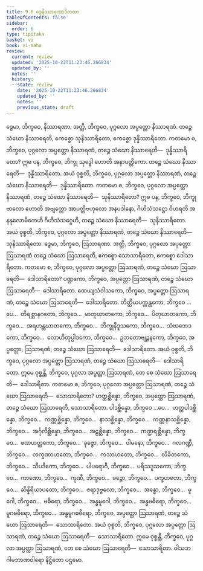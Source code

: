```yaml
---
title: 9.6 ဒွေနိဿာရဏာဒိကထာ
tableOfContents: false
sidebar:
  order: 6
type: tipitaka
basket: vi
book: vi-maha
review:
  current: review
  updated: '2025-10-22T11:23:46.266834'
  updated_by: ''
  notes: ''
  history:
  - state: review
    date: '2025-10-22T11:23:46.266834'
    updated_by: ''
    notes: ''
    previous_state: draft
---
```



<ReviewStatus review={frontmatter.review} showDetails={true} />

<HypothesisAnnotation frontmatter={frontmatter} />

<DynamicBreadcrumb />

<Division number="395" book="vi-maha" e="ch" v="3" p="443">

<Paragraph number="1809" book="vi-maha">
ဒွေမာ, ဘိက္ခဝေ, နိဿာရဏာ. အတ္ထိ, ဘိက္ခဝေ, ပုဂ္ဂလော အပ္ပတ္တော နိဿာရဏံ. တဉ္စေ သံဃော နိဿာရေတိ, ဧကစ္စော သုနိဿာရိတော, ဧကစ္စော ဒုန္နိဿာရိတော. ကတမော စ, ဘိက္ခဝေ, ပုဂ္ဂလော အပ္ပတ္တော နိဿာရဏံ, တဉ္စေ သံဃော နိဿာရေတိ—  ဒုန္နိဿာရိတော? ဣဓ ပန, ဘိက္ခဝေ, ဘိက္ခု သုဒ္ဓေါ ဟောတိ အနာပတ္တိကော. တဉ္စေ သံဃော နိဿာရေတိ—  ဒုန္နိဿာရိတော. အယံ ဝုစ္စတိ, ဘိက္ခဝေ, ပုဂ္ဂလော အပ္ပတ္တော နိဿာရဏံ, တဉ္စေ သံဃော နိဿာရေတိ—  ဒုန္နိဿာရိတော.
</Paragraph>

<Paragraph number="1810" book="vi-maha">
ကတမော စ, ဘိက္ခဝေ, ပုဂ္ဂလော အပ္ပတ္တော နိဿာရဏံ, တဉ္စေ သံဃော နိဿာရေတိ—  သုနိဿာရိတော? ဣဓ ပန, ဘိက္ခဝေ, ဘိက္ခု ဗာလော ဟောတိ အဗျတ္တော အာပတ္တိဗဟုလော အနပဒါနော, ဂိဟိသံသဋ္ဌော ဝိဟရတိ အနနုလောမိကေဟိ ဂိဟိသံသဂ္ဂေဟိ, တဉ္စေ သံဃော နိဿာရေတိ—  သုနိဿာရိတော. အယံ ဝုစ္စတိ, ဘိက္ခဝေ, ပုဂ္ဂလော အပ္ပတ္တော နိဿာရဏံ, တဉ္စေ သံဃော နိဿာရေတိ—  သုနိဿာရိတော.
</Paragraph>

</Division>
<Division number="396" book="vi-maha" e="ch" v="3" p="443">

<Paragraph number="1811" book="vi-maha">
ဒွေမာ, ဘိက္ခဝေ, ဩသာရဏာ. အတ္ထိ, ဘိက္ခဝေ, ပုဂ္ဂလော အပ္ပတ္တော ဩသာရဏံ တဉ္စေ သံဃော ဩသာရေတိ, ဧကစ္စော သောသာရိတော, ဧကစ္စော ဒေါသာရိတော. ကတမော စ, ဘိက္ခဝေ, ပုဂ္ဂလော အပ္ပတ္တော ဩသာရဏံ, တဉ္စေ သံဃော ဩသာရေတိ—  ဒေါသာရိတော? ပဏ္ဍကော, ဘိက္ခဝေ, အပ္ပတ္တော ဩသာရဏံ, တဉ္စေ သံဃော ဩသာရေတိ—  ဒေါသာရိတော. ထေယျသံဝါသကော, ဘိက္ခဝေ, အပ္ပတ္တော ဩသာရဏံ, တဉ္စေ သံဃော ဩသာရေတိ—  ဒေါသာရိတော. တိတ္ထိယပက္ကန္တကော, ဘိက္ခဝေ …ပေ…  တိရစ္ဆာနဂတော, ဘိက္ခဝေ…  မာတုဃာတကော, ဘိက္ခဝေ…  ပိတုဃာတကော, ဘိက္ခဝေ…  အရဟန္တဃာတကော, ဘိက္ခဝေ…  ဘိက္ခုနိဒူသကော, ဘိက္ခဝေ…  သံဃဘေဒကော, ဘိက္ခဝေ…  လောဟိတုပ္ပါဒကော, ဘိက္ခဝေ…  ဥဘတောဗျဉ္ဇနကော, ဘိက္ခဝေ, အပ္ပတ္တော, ဩသာရဏံ, တဉ္စေ သံဃော ဩသာရေတိ—  ဒေါသာရိတော. အယံ ဝုစ္စတိ, ဘိက္ခဝေ, ပုဂ္ဂလော အပ္ပတ္တော ဩသာရဏံ, တဉ္စေ သံဃော ဩသာရေတိ—  ဒေါသာရိတော. ဣမေ ဝုစ္စန္တိ, ဘိက္ခဝေ, ပုဂ္ဂလာ အပ္ပတ္တာ ဩသာရဏံ, တေ စေ သံဃော ဩသာရေတိ—  ဒေါသာရိတာ.
</Paragraph>

<Paragraph number="1812" book="vi-maha">
ကတမော စ, ဘိက္ခဝေ, ပုဂ္ဂလော အပ္ပတ္တော ဩသာရဏံ, တဉ္စေ သံဃော ဩသာရေတိ—  သောသာရိတော? ဟတ္ထစ္ဆိန္နော, ဘိက္ခဝေ, အပ္ပတ္တော ဩသာရဏံ, တဉ္စေ သံဃော ဩသာရေတိ, သောသာရိတော. ပါဒစ္ဆိန္နော, ဘိက္ခဝေ …ပေ…  ဟတ္ထပါဒစ္ဆိန္နော, ဘိက္ခဝေ…  ကဏ္ဏစ္ဆိန္နော, ဘိက္ခဝေ…  နာသစ္ဆိန္နော, ဘိက္ခဝေ…  ကဏ္ဏနာသစ္ဆိန္နော, ဘိက္ခဝေ…  အင်္ဂုလိစ္ဆိန္နော, ဘိက္ခဝေ…  အဠစ္ဆိန္နော, ဘိက္ခဝေ…  ကဏ္ဍရစ္ဆိန္နော, ဘိက္ခဝေ…  ဖဏဟတ္ထကော, ဘိက္ခဝေ…  ခုဇ္ဇော, ဘိက္ခဝေ…  ဝါမနော, ဘိက္ခဝေ…  ဂလဂဏ္ဍီ, ဘိက္ခဝေ…  လက္ခဏာဟတော, ဘိက္ခဝေ…  ကသာဟတော, ဘိက္ခဝေ…  လိခိတကော, ဘိက္ခဝေ…  သီပဒိကော, ဘိက္ခဝေ…  ပါပရောဂီ, ဘိက္ခဝေ…  ပရိသဒူသကော, ဘိက္ခဝေ…  ကာဏော, ဘိက္ခဝေ…  ကုဏီ, ဘိက္ခဝေ…  ခဉ္ဇော, ဘိက္ခဝေ…  ပက္ခဟတော, ဘိက္ခဝေ…  ဆိန္နိရိယာပထော, ဘိက္ခဝေ…  ဇရာဒုဗ္ဗလော, ဘိက္ခဝေ…  အန္ဓော, ဘိက္ခဝေ…  မူဂေါ, ဘိက္ခဝေ…  ဗဓိရော, ဘိက္ခဝေ…  အန္ဓမူဂေါ, ဘိက္ခဝေ…  အန္ဓဗဓိရော, ဘိက္ခဝေ…  မူဂဗဓိရော, ဘိက္ခဝေ…  အန္ဓမူဂဗဓိရော, ဘိက္ခဝေ, အပ္ပတ္တော ဩသာရဏံ, တဉ္စေ သံဃော ဩသာရေတိ—  သောသာရိတော. အယံ ဝုစ္စတိ, ဘိက္ခဝေ, ပုဂ္ဂလော အပ္ပတ္တော ဩသာရဏံ, တဉ္စေ သံဃော ဩသာရေတိ—  သောသာရိတော. ဣမေ ဝုစ္စန္တိ, ဘိက္ခဝေ, ပုဂ္ဂလာ အပ္ပတ္တာ ဩသာရဏံ, တေ စေ သံဃော ဩသာရေတိ—  သောသာရိတာ.

</Paragraph>
</Division>

<Paragraph number="1813" type="center" book="vi-maha">
ဝါသဘဂါမဘာဏဝါရော နိဋ္ဌိတော ပဌမော.
</Paragraph>
